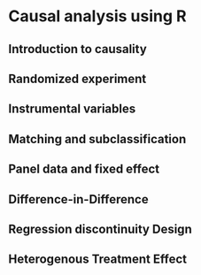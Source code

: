 # Causal analysis using R

## Introduction to causality

## Randomized experiment

## Instrumental variables

## Matching and subclassification

## Panel data and fixed effect

## Difference-in-Difference

## Regression discontinuity Design

## Heterogenous Treatment Effect



